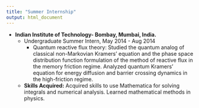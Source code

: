 ```yaml
---
title: "Summer Internship"
output: html_document
---
```

- **Indian Institute of Technology- Bombay, Mumbai, India.**
    - Undergraduate Summer Intern, May 2014 - Aug 2014
        - Quantum reactive flux theory: Studied the quantum analog of classical non-Markovian Kramers' equation and the phase space distribution function formulation of the method of reactive flux in the memory friction regime. Analyzed quantum Kramers' equation for energy diffusion and barrier crossing dynamics in the high-friction regime.
    - **Skills Acquired:**
          Acquired skills to use Mathematica for solving integrals and numerical analysis. Learned mathematical methods in physics.